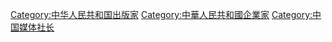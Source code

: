 [[Category:中华人民共和国出版家|Category:中华人民共和国出版家]]
[[Category:中華人民共和國企業家|Category:中華人民共和國企業家]]
[[Category:中国媒体社长|Category:中国媒体社长]]